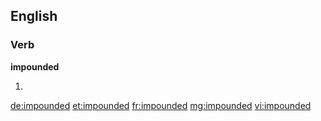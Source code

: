 ==English==

===Verb===
'''impounded'''

# {{past of|[[impound]]}}

[[de:impounded]]
[[et:impounded]]
[[fr:impounded]]
[[mg:impounded]]
[[vi:impounded]]